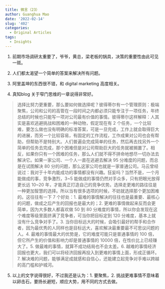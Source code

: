 ```yaml
---
title: 微言（23）
author: Guanghua Mao
date: '2022-02-14'
slug: '402'
categories:
  - Original Articles
tags:
  - Insights
---
```




1. 前期市场调研太重要了，爷爷，黄总，梁老板的锅具，决策的重要性由此可见一斑。

2. 人们都太渴望一个简单的答案来解决所有问题。

3. 阿里盖坤的东西很不错，和 digital marketing 高度相关。


4. 真知blog 关于窄门思维的一章说得非常好。

>选择比努力更重要，那么要如何做选择呢？彼得蒂尔有一个管理原则：极端聚焦，公司和公司的高管在一段时间之内都必须只能专注于一项任务，年终总结的时候也只能写一项对公司最有价值的事情。彼得蒂尔这样解释：人其实是喜欢逃避挑战和困难的一种动物，假定现在有 2 个任务，一个比较难，要怎么做也没有明确的标准答案，可是一旦完成，工作上就会取得巨大的进展，而另一个比较容易，有固定的工作流程，工作成果对公司也会有帮助，但帮助不是特别大。人们普遍会完成简单的任务，然后再去找另外一个简单的任务去完成，那个困难但是对公司帮助巨大的任务就被搁置了。相反，如果你只有一个困难的任务，那么人们就不得不拼命地想尽一切办法去解决它。如果一家公司、一个人一直在逃避去解决 95 分难度的问题，而总是在试图解决 80 分的问题，那么这家公司也就是一家普通公司。马云曾经说过：我对于十年内能成功的事情都没有兴趣。狂妄吗？当然不是，一个月能做成的事，竞争激烈，3~5 能做成的事情仍然对手众多，只有把眼光放得更长远 10~20 年，才能真正打造自己的竞争优势。选择走更难的路往往是一种更加智慧的选择。所以当有很多选项的时候，不妨就选择那个更加困难的。这往往有一下 7 个好处：1. 最难的事情解决的往往也是最重要、最核心的问题，做成之后产生的回报也是最大的；2. 更难的事情做起来反而会更简单，因为大多数人都喜欢做 50 到 80 分难度的事情，所以你会发现在这个难度等级里面挤满了竞争者，可当你把目标定到 120 分难度，基本上就没有什么竞争对手了。3. 当你目标远大的时候，会吸引最好的帮手和合作者，因为最优秀的人同样也是目标远大，喜欢解决最重要最不可思议问题的人。4. 最难的事情最大的优势是，它的难度可能只是普通事情的 100 倍，但它所产生的价值和影响力却是普通事情的 10000 倍，在性价比上已经赚大了。5. 做最难的事情，就算不成功结局也不会太差。6. 越难的事情经济回报也更大，我们可以将经济回报再投入到更难的事情上面，形成正循环。7. 解决难的问题，能够满足成就感和自信心，还能建立起竞争对手难以跨越的高门槛和护城河。


5. 以上的文字说得很好，不过我还是认为：1. 要聚焦，2. 挑战更难事情不意味着以卵击石，要扬长避短，顺应大势，用不同的方式去做。